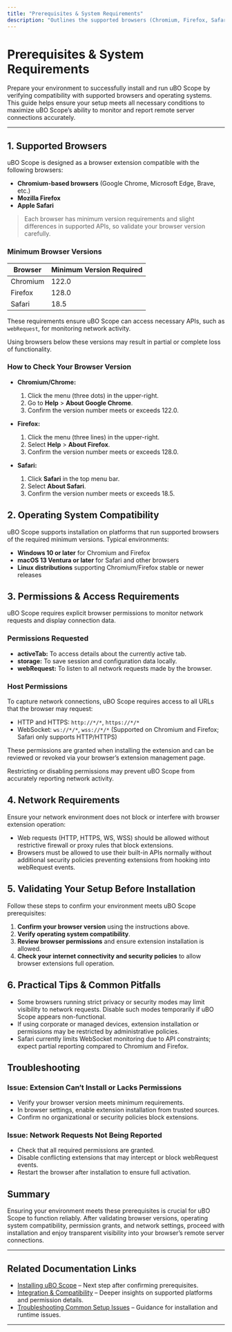 ```yaml
---
title: "Prerequisites & System Requirements"
description: "Outlines the supported browsers (Chromium, Firefox, Safari) and necessary operating system compatibility to ensure users are prepared to install uBO Scope. Provides guidance on validating browser versions and permissions required."
---
```


# Prerequisites & System Requirements

Prepare your environment to successfully install and run uBO Scope by verifying compatibility with supported browsers and operating systems. This guide helps ensure your setup meets all necessary conditions to maximize uBO Scope’s ability to monitor and report remote server connections accurately.

---

## 1. Supported Browsers

uBO Scope is designed as a browser extension compatible with the following browsers:

- **Chromium-based browsers** (Google Chrome, Microsoft Edge, Brave, etc.)
- **Mozilla Firefox**
- **Apple Safari**

> Each browser has minimum version requirements and slight differences in supported APIs, so validate your browser version carefully.

### Minimum Browser Versions

| Browser       | Minimum Version Required |
|---------------|--------------------------|
| Chromium      | 122.0                    |
| Firefox       | 128.0                    |
| Safari        | 18.5                     |

These requirements ensure uBO Scope can access necessary APIs, such as `webRequest`, for monitoring network activity.

<Note>
Using browsers below these versions may result in partial or complete loss of functionality.
</Note>


### How to Check Your Browser Version

- **Chromium/Chrome:**
  1. Click the menu (three dots) in the upper-right.
  2. Go to **Help** > **About Google Chrome**.
  3. Confirm the version number meets or exceeds 122.0.

- **Firefox:**
  1. Click the menu (three lines) in the upper-right.
  2. Select **Help** > **About Firefox**.
  3. Confirm the version number meets or exceeds 128.0.

- **Safari:**
  1. Click **Safari** in the top menu bar.
  2. Select **About Safari**.
  3. Confirm the version number meets or exceeds 18.5.


## 2. Operating System Compatibility

uBO Scope supports installation on platforms that run supported browsers of the required minimum versions. Typical environments:

- **Windows 10 or later** for Chromium and Firefox
- **macOS 13 Ventura or later** for Safari and other browsers
- **Linux distributions** supporting Chromium/Firefox stable or newer releases


## 3. Permissions & Access Requirements

uBO Scope requires explicit browser permissions to monitor network requests and display connection data.

### Permissions Requested

- **activeTab:** To access details about the currently active tab.
- **storage:** To save session and configuration data locally.
- **webRequest:** To listen to all network requests made by the browser.

### Host Permissions

To capture network connections, uBO Scope requires access to all URLs that the browser may request:

- HTTP and HTTPS: `http://*/*`, `https://*/*`
- WebSocket: `ws://*/*`, `wss://*/*` (Supported on Chromium and Firefox; Safari only supports HTTP/HTTPS)

These permissions are granted when installing the extension and can be reviewed or revoked via your browser’s extension management page.

<Warning>
Restricting or disabling permissions may prevent uBO Scope from accurately reporting network activity.
</Warning>


## 4. Network Requirements

Ensure your network environment does not block or interfere with browser extension operation:

- Web requests (HTTP, HTTPS, WS, WSS) should be allowed without restrictive firewall or proxy rules that block extensions.
- Browsers must be allowed to use their built-in APIs normally without additional security policies preventing extensions from hooking into webRequest events.


## 5. Validating Your Setup Before Installation

Follow these steps to confirm your environment meets uBO Scope prerequisites:

1. **Confirm your browser version** using the instructions above.
2. **Verify operating system compatibility**.
3. **Review browser permissions** and ensure extension installation is allowed.
4. **Check your internet connectivity and security policies** to allow browser extensions full operation.


## 6. Practical Tips & Common Pitfalls

- Some browsers running strict privacy or security modes may limit visibility to network requests. Disable such modes temporarily if uBO Scope appears non-functional.
- If using corporate or managed devices, extension installation or permissions may be restricted by administrative policies.
- Safari currently limits WebSocket monitoring due to API constraints; expect partial reporting compared to Chromium and Firefox.


## Troubleshooting

### Issue: Extension Can’t Install or Lacks Permissions
- Verify your browser version meets minimum requirements.
- In browser settings, enable extension installation from trusted sources.
- Confirm no organizational or security policies block extensions.

### Issue: Network Requests Not Being Reported
- Check that all required permissions are granted.
- Disable conflicting extensions that may intercept or block webRequest events.
- Restart the browser after installation to ensure full activation.

## Summary

Ensuring your environment meets these prerequisites is crucial for uBO Scope to function reliably. After validating browser versions, operating system compatibility, permission grants, and network settings, proceed with installation and enjoy transparent visibility into your browser’s remote server connections.

---

## Related Documentation Links

- [Installing uBO Scope](/getting-started/setup-installation/installation-instructions) – Next step after confirming prerequisites.
- [Integration & Compatibility](/overview/feature-overview-and-integration/integration-and-compatibility) – Deeper insights on supported platforms and permission details.
- [Troubleshooting Common Setup Issues](/getting-started/troubleshooting-support/common-issues) – Guidance for installation and runtime issues.


---